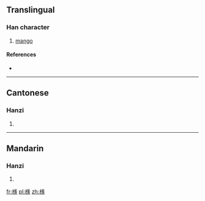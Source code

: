 ==Translingual==

===Han character===
{{Han char|rn=75|rad=木|as=13|sn=17|four=4898<sub>2</sub>|canj=木廿土人 (DTGO)}}

# [[mango]]

====References====
* {{Han ref|kx=0558.091|dkj=15707|hdz=21295.070|uh=6AA8|ud=27304|bh=ED42|bd=60738}}

----

==Cantonese==

===Hanzi===
{{yue-hanzi|jyut=|y=se1}}

# {{defn|lang=yue|sort=木13}}

----

==Mandarin==

===Hanzi===
{{cmn-hanzi|pin=[[shē]] ([[she1]])|wg=she<sup>1</sup>}}

# {{defn|lang=cmn|sort=木13}}

[[fr:檨]]
[[pl:檨]]
[[zh:檨]]